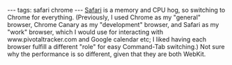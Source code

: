 ---
tags: safari chrome
---
[[Safari]] is a memory and CPU hog, so switching to Chrome for everything. (Previously, I used Chrome as my "general" browser, Chrome Canary as my "development" browser, and Safari as my "work" browser, which I would use for interacting with www.pivotaltracker.com and Google calendar etc; I liked having each browser fulfill a different "role" for easy Command-Tab switching.) Not sure why the performance is so different, given that they are both WebKit.
